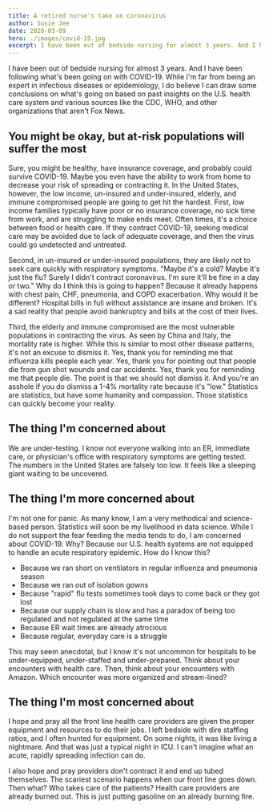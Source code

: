 ```yaml
---
title: A retired nurse's take on coronavirus
author: Susie Jee
date: 2020-03-09
hero: ./images/covid-19.jpg
excerpt: I have been out of bedside nursing for almost 3 years. And I have been following what's been going on with COVID-19.
---
```


I have been out of bedside nursing for almost 3 years. And I have been following what's been going on with COVID-19. While 
I'm far from being an expert in infectious diseases or epidemiology, I do believe I can draw some conclusions on what's going 
on based on past insights on the U.S. health care system and various sources like the CDC, WHO, and other organizations that 
aren't Fox News. 

## You might be okay, but at-risk populations will suffer the most
Sure, you might be healthy, have insurance coverage, and probably could survive COVID-19. Maybe you even have the ability 
to work from home to decrease your risk of spreading or contracting it. In the United States, however, the low income, un-insured 
and under-insured, elderly, and immune compromised people are going to get hit the hardest. First, low income families typically 
have poor or no insurance coverage, no sick time from work, and are struggling to make ends meet. Often times, it's a choice 
between food or health care. If they contract COVID-19, seeking medical care may be avoided due to lack of adequate coverage, and 
then the virus could go undetected and untreated. 

Second, in un-insured or under-insured populations, they are likely not to seek care quickly with respiratory symptoms. "Maybe 
it's a cold? Maybe it's just the flu? Surely I didn't contract coronavirus. I'm sure it'll be fine in a day or two." Why do I 
think this is going to happen? Because it already happens with chest pain, CHF, pneumonia, and COPD exacerbation. Why would it be 
different? Hospital bills in full without assistance are insane and broken. It's a sad reality that people avoid bankruptcy and bills at 
the cost of their lives. 

Third, the elderly and immune compromised are the most vulnerable populations in contracting the virus. As seen by China and Italy, 
the mortality rate is higher. While this is similar to most other disease patterns, it's not an excuse to dismiss it. Yes, thank you for 
reminding me that influenza kills people each year. Yes, thank you for pointing out that people die from gun shot wounds and car 
accidents. Yes, thank you for reminding me that people die. The point is that we should not dismiss it. And you're an asshole if 
you do dismiss a 1-4% mortality rate because it's "low." Statistics are statistics, but have some humanity and compassion. Those 
statistics can quickly become your reality. 

## The thing I'm concerned about
We are under-testing. I know not everyone walking into an ER, immediate care, or physician's office with respiratory 
symptoms are getting tested. The numbers in the United States are falsely too low. It feels like a sleeping giant waiting 
to be uncovered. 

## The thing I'm more concerned about
I'm not one for panic. As many know, I am a very methodical and science-based person. Statistics will soon be my livelihood in data 
science. While I do not support the fear feeding the media tends to do, I am concerned about COVID-19. Why? Because our U.S. health 
systems are not equipped to handle an acute respiratory epidemic. How do I know this? 
- Because we ran short on ventilators in regular influenza and pneumonia season
- Because we ran out of isolation gowns
- Because "rapid" flu tests sometimes took days to come back or they got lost
- Because our supply chain is slow and has a paradox of being too regulated and not regulated at the same time
- Because ER wait times are already atrocious
- Because regular, everyday care is a struggle

This may seem anecdotal, but I know it's not uncommon for hospitals to be under-equipped, under-staffed and under-prepared. 
Think about your encounters with health care. Then, think about your encounters with Amazon. Which encounter was more organized and 
stream-lined? 

## The thing I'm most concerned about
I hope and pray all the front line health care providers are given the proper equipment 
and resources to do their jobs. I left bedside with dire staffing ratios, and I often hunted for equipment. On some nights, it 
was like living a nightmare. And that was just a typical night in ICU. I can't imagine what an acute, rapidly spreading infection 
can do.

I also hope and pray providers don't contract it and end up tubed themselves. The scariest scenario happens 
when our front line goes down. Then what? Who takes care of the patients? Health care providers are already burned out. 
This is just putting gasoline on an already burning fire.
